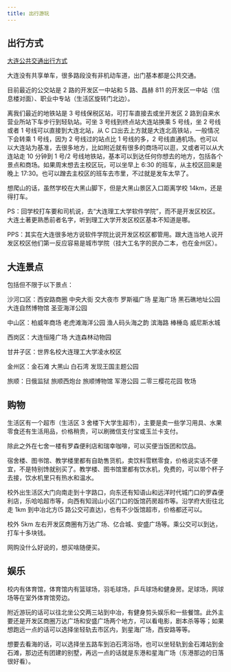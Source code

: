 ```yaml
---
title: 出行游玩
---
```



## 出行方式

[大连公共交通出行方式](https://blog.houyi2333.top/31da208e2dda/)

大连没有共享单车，很多路段没有非机动车道，出门基本都是公共交通。

目前最近的公交站是 2 路的开发区一中站和 5 路、昌赫 811 的开发区一中站（信息楼对面）、职业中专站（生活区旋转门北边）。

离我们最近的地铁站是 3 号线保税区站，可打车直接去或坐开发区 2 路到自来水营业所站下车步行到轻轨站。可坐 3 号线到终点站大连站换乘 5 号线，坐 2 号线或者 1 号线可以直接到大连北站，从 C 口出去上方就是大连北高铁站，一般情况下会转乘 1 号线，因为 2 号线过的站点比 1 号线的多，2 号线直通机场。也可以以大连站为基准，去很多地方，比如附近就有很多的商场可以逛，又或者可以从大连站走 10 分钟到 1 号/2 号线地铁站，基本可以到达任何你想去的地方，包括各个景点和商场。如果周末想去主校区玩，可以坐早上 6:30 的班车，从主校区回来是晚上 17:30。也可以蹭去主校区的班车去市里，不过就是发车太早了。


想爬山的话，虽然学校在大黑山脚下，但是大黑山景区入口距离学校 14km，还是得打车。

PS：回学校打车要和司机说，去“大连理工大学软件学院”，而不是开发区校区。大连土著更熟悉前者名字，听到理工大学开发区校区基本不知道是哪。

PPS：其实在大连很多地方说软件学院比说开发区校区都管用。跟大连当地人说开发区校区他们第一反应容易是城市学院（挂大工名字的民办二本，也在金州区）。

## 大连景点

包括但不限于以下景点：

沙河口区：西安路商圈 中央大街 交大夜市 罗斯福广场 星海广场 黑石礁地址公园 大连自然博物馆 圣亚海洋公园

中山区：柏威年商场 老虎滩海洋公园 渔人码头海之韵 滨海路 棒棰岛 威尼斯水城

西岗区：大连恒隆广场 大连森林动物园

甘井子区：世界名校大连理工大学凌水校区

金州区：金石滩 大黑山 白石湾 发现王国主题公园

旅顺：日俄监狱 旅顺西炮台 旅顺博物馆 军港公园 二零三樱花花园 牧场

## 购物

生活区有一个超市（生活区 3 舍楼下大学生超市），主要是卖一些学习用具、水果零食还有生活用品，价格稍贵，可以刷微信支付宝或玉兰卡支付。

除此之外在七舍一楼有罗森便利店和瑞幸咖啡，可以买便当饭团和饮品。

宿舍楼、图书馆、教学楼里都有自助售货机，卖饮料雪糕零食，价格说实话不便宜，不是特别馋就别买了。教学楼、图书馆里都有饮水机，免费的，可以带个杯子去接，饮水机里只有热水和温水。

校外出生活区大门向南走到十字路口，向东还有知语山和远洋时代城门口的罗森便利店，乐哈哈超市等，向西有知润山小区门口的饭馆药房超市等。沿学府大街往北走 1km 到中冶北方(5 路公交可直达)，也有不少饭馆超市，价格都还可以。

校外 5km 左右开发区商圈有万达广场、亿合城、安盛广场等。乘公交可以到达，打车十多块钱。

网购没什么好说的，想买啥随便买。

## 娱乐

校内有体育馆，体育馆内有篮球场，羽毛球场，乒乓球场和健身房。足球场，网球场等在室外体育馆旁边。

附近游玩的话可以往北坐公交两三站到中冶，有健身剪头娱乐和一些餐馆。此外主要还是开发区商圈万达广场和安盛广场两个地方，可以看电影，剧本杀等等；如果想跑远一点的话可以选择坐轻轨去市区内，到星海广场，西安路等等。

想要去看海的话，可以选择坐五路车到泊石湾浴场，也可以坐轻轨到金石滩站到金石滩，那边还有团建的别墅，再远一点的话就是东港和星海广场（东港那边的日落很好看）。
